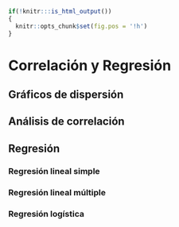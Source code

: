 ```r
if(!knitr:::is_html_output())
{
  knitr::opts_chunk$set(fig.pos = '!h')
}
```

# Correlación y Regresión {#methods}

## Gráficos de dispersión 


## Análisis de correlación

## Regresión

### Regresión lineal simple

### Regresión lineal múltiple

### Regresión logística 